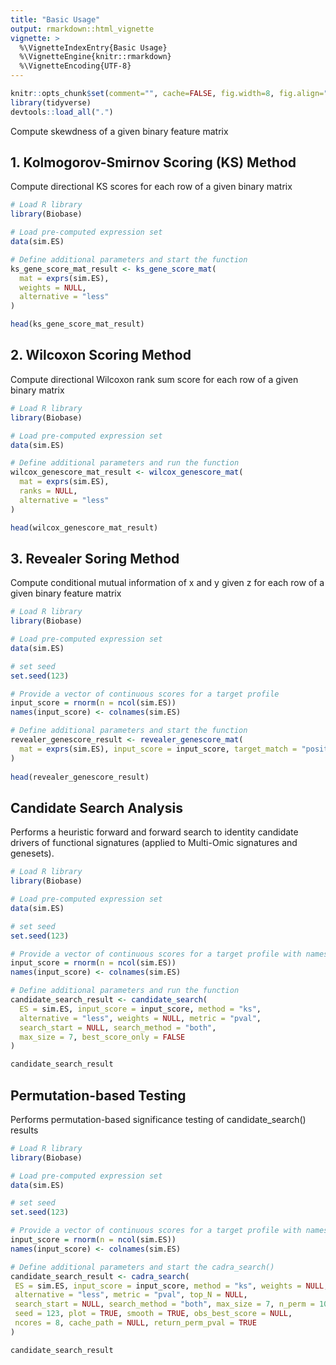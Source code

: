 ```yaml
---
title: "Basic Usage"
output: rmarkdown::html_vignette
vignette: >
  %\VignetteIndexEntry{Basic Usage}
  %\VignetteEngine{knitr::rmarkdown}
  %\VignetteEncoding{UTF-8}
---
```


```r
knitr::opts_chunk$set(comment="", cache=FALSE, fig.width=8, fig.align="center")
library(tidyverse)
devtools::load_all(".")
```

Compute skewdness of a given binary feature matrix

## 1. Kolmogorov-Smirnov Scoring (KS) Method
Compute directional KS scores for each row of a given binary matrix

```r

# Load R library
library(Biobase)

# Load pre-computed expression set
data(sim.ES)

# Define additional parameters and start the function
ks_gene_score_mat_result <- ks_gene_score_mat(
  mat = exprs(sim.ES), 
  weights = NULL,
  alternative = "less"
)

head(ks_gene_score_mat_result)

```

## 2. Wilcoxon Scoring Method
Compute directional Wilcoxon rank sum score for each row of a given binary matrix

```r

# Load R library
library(Biobase)

# Load pre-computed expression set
data(sim.ES)

# Define additional parameters and run the function
wilcox_genescore_mat_result <- wilcox_genescore_mat(
  mat = exprs(sim.ES), 
  ranks = NULL,
  alternative = "less"
)

head(wilcox_genescore_mat_result)

```

## 3. Revealer Soring Method
Compute conditional mutual information of x and y given z for each row of a given binary feature matrix

```r

# Load R library
library(Biobase)

# Load pre-computed expression set
data(sim.ES)

# set seed
set.seed(123)

# Provide a vector of continuous scores for a target profile
input_score = rnorm(n = ncol(sim.ES))
names(input_score) <- colnames(sim.ES)

# Define additional parameters and start the function
revealer_genescore_result <- revealer_genescore_mat(
  mat = exprs(sim.ES), input_score = input_score, target_match = "positive", assoc_metric = "IC"
)
 
head(revealer_genescore_result) 

```

## Candidate Search Analysis 

Performs a heuristic forward and forward search to identity candidate drivers of functional signatures (applied to Multi-Omic signatures and genesets).

```r

# Load R library
library(Biobase)

# Load pre-computed expression set
data(sim.ES)

# set seed
set.seed(123)

# Provide a vector of continuous scores for a target profile with names to each score value 
input_score = rnorm(n = ncol(sim.ES))
names(input_score) <- colnames(sim.ES)

# Define additional parameters and run the function
candidate_search_result <- candidate_search(
  ES = sim.ES, input_score = input_score, method = "ks", 
  alternative = "less", weights = NULL, metric = "pval", 
  search_start = NULL, search_method = "both", 
  max_size = 7, best_score_only = FALSE
)

candidate_search_result

```

## Permutation-based Testing

Performs permutation-based significance testing of candidate_search() results

```r


# Load R library
library(Biobase)

# Load pre-computed expression set
data(sim.ES)

# set seed
set.seed(123)

# Provide a vector of continuous scores for a target profile with names to each score value 
input_score = rnorm(n = ncol(sim.ES))
names(input_score) <- colnames(sim.ES)

# Define additional parameters and start the cadra_search()
candidate_search_result <- cadra_search(
 ES = sim.ES, input_score = input_score, method = "ks", weights = NULL,
 alternative = "less", metric = "pval", top_N = NULL,
 search_start = NULL, search_method = "both", max_size = 7, n_perm = 1000,
 seed = 123, plot = TRUE, smooth = TRUE, obs_best_score = NULL,
 ncores = 8, cache_path = NULL, return_perm_pval = TRUE
)

candidate_search_result

```

